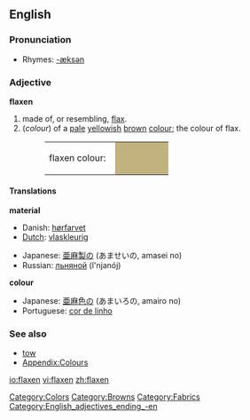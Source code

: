 ==English==

===Pronunciation===
*Rhymes: [[Rhymes:English:-æksən|-æksən]]

=== Adjective ===
'''flaxen'''
#made of, or resembling, [[flax]].
#(''colour'') of a [[pale]] [[yellow]]ish [[brown]] [[colour]]; the colour of flax.
#:<table><tr><td>flaxen colour: &nbsp;</td><td bgcolor="#C2B280" width="80">&nbsp; </td></tr></table>

====Translations====
'''material'''
{{top}}
*Danish: [[hørfarvet]]
*[[Dutch]]: [[vlaskleurig]]
{{mid}}
*Japanese: [[亜麻]][[製]]の (あませいの, amasei no)
*Russian: [[льняной]] (l'njanój)
{{bottom}}

'''colour'''
{{top}}
*Japanese: [[亜麻]][[色]]の (あまいろの, amairo no)
*Portuguese: [[cor de linho]] {{f}}
{{mid}}
{{bottom}}

===See also===
*[[tow]]
*[[Wiktionary_Appendix:Colours|Appendix:Colours]]

[[Category:Colors]]
[[Category:Browns]]
[[Category:Fabrics]]

[[Category:English_adjectives_ending_-en]]

[[io:flaxen]]
[[vi:flaxen]]
[[zh:flaxen]]